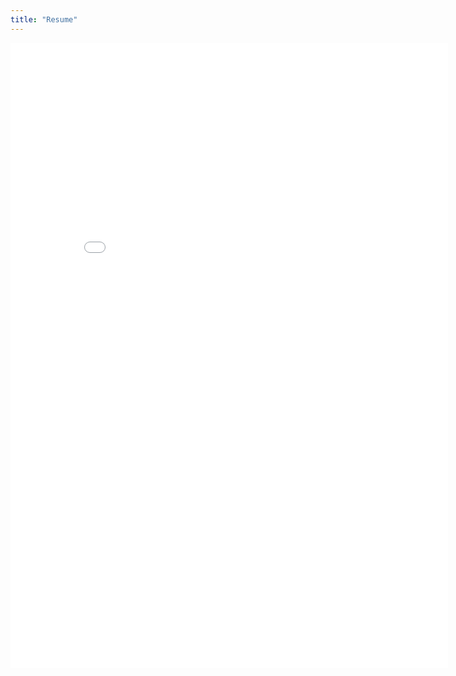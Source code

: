 ```yaml
---
title: "Resume"
---
```



![](files/Henry-Resume_Current.pdf){fig-alt="" height="1000px" width="700px"}
